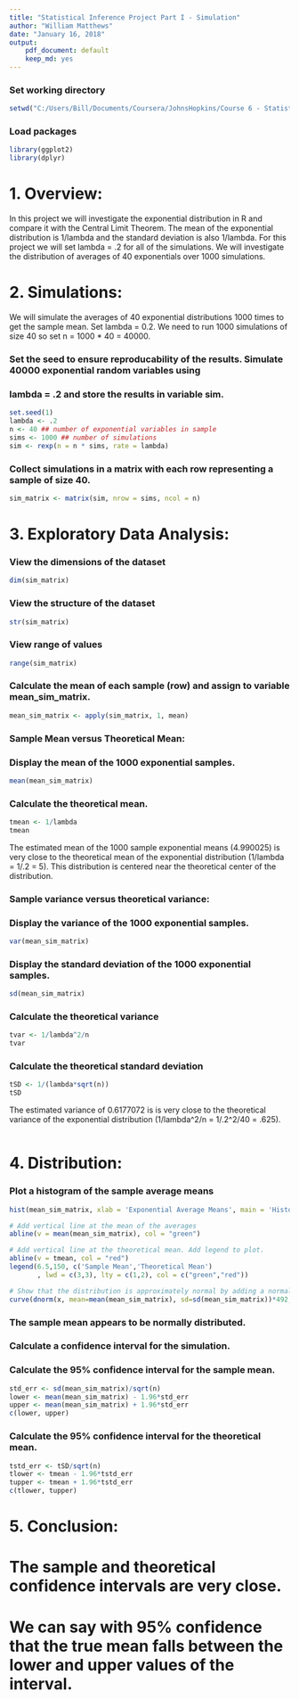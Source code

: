 ---
title: "Statistical Inference Project Part I - Simulation"
author: "William Matthews"
date: "January 16, 2018"
output: 
    pdf_document: default
    keep_md: yes
---
### Set working directory
```{r}
setwd("C:/Users/Bill/Documents/Coursera/JohnsHopkins/Course 6 - Statistical Inference/Week 4")
```

### Load packages
```{r}
library(ggplot2)
library(dplyr)
```


# 1. Overview: 
In this project we will investigate the exponential distribution in R and compare it with the Central Limit
Theorem. The mean of the exponential distribution is 1/lambda and the standard deviation is also 1/lambda.
For this project we will set lambda = .2 for all of the simulations. We will investigate the distribution
of averages of 40 exponentials over 1000 simulations.

# 2. Simulations: 
We will simulate the averages of 40 exponential distributions 1000 times to get the sample mean. Set
lambda = 0.2. We need to run 1000 simulations of size 40 so set n = 1000 * 40 = 40000.


### Set the seed to ensure reproducability of the results. Simulate 40000 exponential random variables using
### lambda = .2 and store the results in variable sim.
```{r}
set.seed(1)
lambda <- .2
n <- 40 ## number of exponential variables in sample
sims <- 1000 ## number of simulations
sim <- rexp(n = n * sims, rate = lambda)
```

### Collect simulations in a matrix with each row representing a sample of size 40.
```{r}
sim_matrix <- matrix(sim, nrow = sims, ncol = n)
```

# 3. Exploratory Data Analysis:
### View the dimensions of the dataset
```{r}
dim(sim_matrix)
```

### View the structure of the dataset
```{r}
str(sim_matrix)
```

### View range of values
```{r}
range(sim_matrix)
```

### Calculate the mean of each sample (row) and assign to variable mean_sim_matrix.
```{r}
mean_sim_matrix <- apply(sim_matrix, 1, mean)
```


### Sample Mean versus Theoretical Mean:
### Display the mean of the 1000 exponential samples.
```{r}
mean(mean_sim_matrix)
```


### Calculate the theoretical mean.
```{r}
tmean <- 1/lambda
tmean
```


The estimated mean of the 1000 sample exponential means (4.990025) is very close to the theoretical
mean of the exponential distribution (1/lambda = 1/.2 = 5). This distribution is centered near the 
theoretical center of the distribution. 

### Sample variance versus theoretical variance:
### Display the variance of the 1000 exponential samples.
```{r}
var(mean_sim_matrix)
```

### Display the standard deviation of the 1000 exponential samples.
```{r}
sd(mean_sim_matrix)
```

### Calculate the theoretical variance
```{r}
tvar <- 1/lambda^2/n
tvar
```

### Calculate the theoretical standard deviation
```{r}
tSD <- 1/(lambda*sqrt(n))
tSD
```

The estimated variance of 0.6177072 is is very close to the theoretical variance of the exponential
distribution (1/lambda^2/n = 1/.2^2/40 = .625).  

```{r}

```

# 4. Distribution: 

### Plot a histogram of the sample average means
```{r}
hist(mean_sim_matrix, xlab = 'Exponential Average Means', main = 'Histogram of Sample Means')

# Add vertical line at the mean of the averages
abline(v = mean(mean_sim_matrix), col = "green")

# Add vertical line at the theoretical mean. Add legend to plot. 
abline(v = tmean, col = "red")
legend(6.5,150, c('Sample Mean','Theoretical Mean')
       , lwd = c(3,3), lty = c(1,2), col = c("green","red"))

# Show that the distribution is approximately normal by adding a normal distribution curve using the data. 
curve(dnorm(x, mean=mean(mean_sim_matrix), sd=sd(mean_sim_matrix))*492, col="darkblue", lwd=2, add=TRUE)
```

### The sample mean appears to be normally distributed. 


### Calculate a confidence interval for the simulation. 
### Calculate the 95% confidence interval for the sample mean. 
```{r}
std_err <- sd(mean_sim_matrix)/sqrt(n)
lower <- mean(mean_sim_matrix) - 1.96*std_err
upper <- mean(mean_sim_matrix) + 1.96*std_err
c(lower, upper)
```


### Calculate the 95% confidence interval for the theoretical mean. 
```{r}
tstd_err <- tSD/sqrt(n)
tlower <- tmean - 1.96*tstd_err
tupper <- tmean + 1.96*tstd_err
c(tlower, tupper)
```

# 5. Conclusion: 
# The sample and theoretical confidence intervals are very close. 
# We can say with 95% confidence that the true mean falls between the lower and upper values of the interval. 


